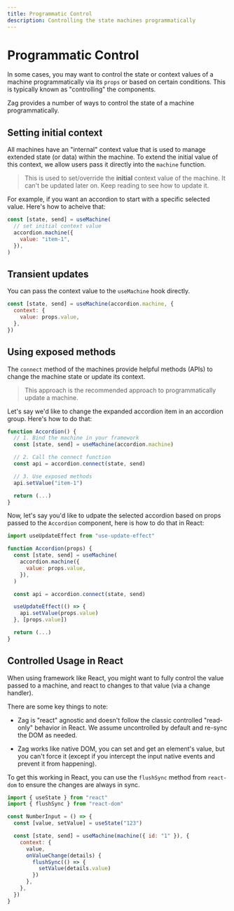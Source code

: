 ```yaml
---
title: Programmatic Control
description: Controlling the state machines programmatically
---
```


# Programmatic Control

In some cases, you may want to control the state or context values of a machine
programmatically via its `props` or based on certain conditions. This is
typically known as "controlling" the components.

Zag provides a number of ways to control the state of a machine
programmatically.

## Setting initial context

All machines have an "internal" context value that is used to manage extended
state (or data) within the machine. To extend the initial value of this context,
we allow users pass it directly into the `machine` function.

> This is used to set/override the **initial** context value of the machine. It
> can't be updated later on. Keep reading to see how to update it.

For example, if you want an accordion to start with a specific selected value.
Here's how to acheive that:

```jsx
const [state, send] = useMachine(
  // set initial context value
  accordion.machine({
    value: "item-1",
  }),
)
```

## Transient updates

You can pass the context value to the `useMachine` hook directly.

```jsx
const [state, send] = useMachine(accordion.machine, {
  context: {
    value: props.value,
  },
})
```

## Using exposed methods

The `connect` method of the machines provide helpful methods (APIs) to change
the machine state or update its context.

> This approach is the recommended approach to programmatically update a
> machine.

Let's say we'd like to change the expanded accordion item in an accordion group.
Here's how to do that:

```jsx
function Accordion() {
  // 1. Bind the machine in your framework
  const [state, send] = useMachine(accordion.machine)

  // 2. Call the connect function
  const api = accordion.connect(state, send)

  // 3. Use exposed methods
  api.setValue("item-1")

  return (...)
}
```

Now, let's say you'd like to udpate the selected accordion based on props passed
to the `Accordion` component, here is how to do that in React:

```jsx
import useUpdateEffect from "use-update-effect"

function Accordion(props) {
  const [state, send] = useMachine(
    accordion.machine({
      value: props.value,
    }),
  )

  const api = accordion.connect(state, send)

  useUpdateEffect(() => {
    api.setValue(props.value)
  }, [props.value])

  return (...)
}
```

## Controlled Usage in React

When using framework like React, you might want to fully control the value
passed to a machine, and react to changes to that value (via a change handler).

There are some key things to note:

- Zag is "react" agnostic and doesn't follow the classic controlled "read-only"
  behavior in React. We assume uncontrolled by default and re-sync the DOM as
  needed.

- Zag works like native DOM, you can set and get an element's value, but you
  can't force it (except if you intercept the input native events and prevent it
  from happening).

To get this working in React, you can use the `flushSync` method from
`react-dom` to ensure the changes are always in sync.

```jsx {2,11-13}
import { useState } from "react"
import { flushSync } from "react-dom"

const NumberInput = () => {
  const [value, setValue] = useState("123")

  const [state, send] = useMachine(machine({ id: "1" }), {
    context: {
      value,
      onValueChange(details) {
        flushSync(() => {
          setValue(details.value)
        })
      },
    },
  })
}
```
